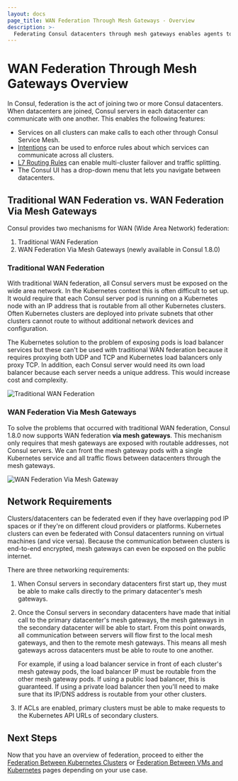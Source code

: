 ```yaml
---
layout: docs
page_title: WAN Federation Through Mesh Gateways - Overview
description: >-
  Federating Consul datacenters through mesh gateways enables agents to engage in WAN communication across runtimes and cloud providers. Learn about multi-cluster federation and its network requirements for Consul on Kubernetes.
---
```


# WAN Federation Through Mesh Gateways Overview

In Consul, federation is the act of joining two or more Consul datacenters.
When datacenters are joined, Consul servers in each datacenter can communicate
with one another. This enables the following features:

- Services on all clusters can make calls to each other through Consul Service Mesh.
- [Intentions](/consul/docs/connect/intentions) can be used to enforce rules about which services can communicate across all clusters.
- [L7 Routing Rules](/consul/docs/connect/manage-traffic) can enable multi-cluster failover
  and traffic splitting.
- The Consul UI has a drop-down menu that lets you navigate between datacenters.

## Traditional WAN Federation vs. WAN Federation Via Mesh Gateways

Consul provides two mechanisms for WAN (Wide Area Network) federation:

1. Traditional WAN Federation
1. WAN Federation Via Mesh Gateways (newly available in Consul 1.8.0)

### Traditional WAN Federation

With traditional WAN federation, all Consul servers must be exposed on the wide area
network. In the Kubernetes context this is often difficult to set up. It would require that
each Consul server pod is running on a Kubernetes node with an IP address that is routable from
all other Kubernetes clusters. Often Kubernetes clusters are deployed into private
subnets that other clusters cannot route to without additional network devices and configuration.

The Kubernetes solution to the problem of exposing pods is load balancer services but these can't be used
with traditional WAN federation because it requires proxying both UDP and TCP and Kubernetes load balancers only proxy TCP.
In addition, each Consul server would need its own load balancer because each
server needs a unique address. This would increase cost and complexity.

![Traditional WAN Federation](/img/traditional-wan-federation.png 'Traditional WAN Federation')

### WAN Federation Via Mesh Gateways

To solve the problems that occurred with traditional WAN federation,
Consul 1.8.0 now supports WAN federation **via mesh gateways**. This mechanism
only requires that mesh gateways are exposed with routable addresses, not Consul servers. We can front
the mesh gateway pods with a single Kubernetes service and all traffic flows between
datacenters through the mesh gateways.

![WAN Federation Via Mesh Gateway](/img/mesh-gateway-wan-federation.png 'WAN Federation Via Mesh Gateway')

## Network Requirements

Clusters/datacenters can be federated even if they have overlapping pod IP spaces or if they're
on different cloud providers or platforms. Kubernetes clusters can even be
federated with Consul datacenters running on virtual machines (and vice versa).
Because the communication between clusters is end-to-end encrypted, mesh gateways
can even be exposed on the public internet.

There are three networking requirements:
1. When Consul servers in secondary datacenters first start up, they must be able to make calls directly to the
   primary datacenter's mesh gateways.
1. Once the Consul servers in secondary datacenters have made that initial call to the primary datacenter's mesh
   gateways, the mesh gateways in the secondary datacenter will be able to start. From this point onwards, all
   communication between servers will flow first to the local mesh gateways, and then to the remote mesh gateways.
   This means all mesh gateways across datacenters must be able to route to one another.

   For example, if using a load balancer service in front of each cluster's mesh gateway pods, the load balancer IP
   must be routable from the other mesh gateway pods.
   If using a public load balancer, this is guaranteed. If using a private load balancer
   then you'll need to make sure that its IP/DNS address is routable from your other clusters.
1. If ACLs are enabled, primary clusters must be able to make requests to the Kubernetes API URLs of secondary clusters.

## Next Steps

Now that you have an overview of federation, proceed to either the
[Federation Between Kubernetes Clusters](/consul/docs/k8s/deployment-configurations/multi-cluster/kubernetes)
or [Federation Between VMs and Kubernetes](/consul/docs/k8s/deployment-configurations/multi-cluster/vms-and-kubernetes)
pages depending on your use case.
